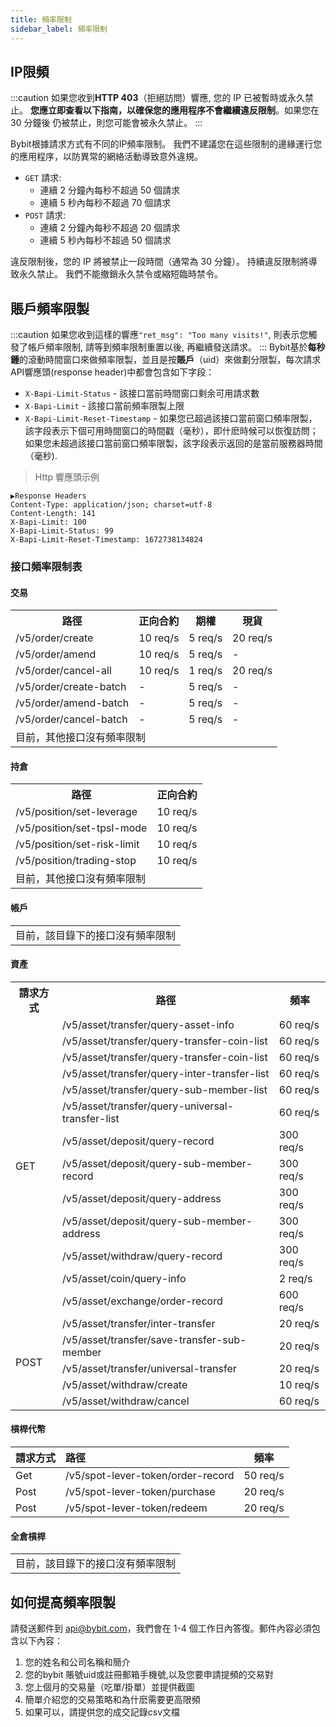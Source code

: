 ```yaml
---
title: 頻率限制
sidebar_label: 頻率限制
---
```


## IP限頻
:::caution
如果您收到**HTTP 403**（拒絕訪問）響應, 您的 IP 已被暫時或永久禁止。 **您應立即查看以下指南，以確保您的應用程序不會繼續違反限制**。如果您在 30 分鐘後
仍被禁止，則您可能會被永久禁止。
:::

Bybit根據請求方式有不同的IP頻率限制。 我們不建議您在這些限制的邊緣運行您的應用程序，以防異常的網絡活動導致意外違規。

* `GET` 請求:
    * 連續 2 分鐘內每秒不超過 50 個請求
    * 連續 5 秒內每秒不超過 70 個請求
* `POST` 請求:
    * 連續 2 分鐘內每秒不超過 20 個請求
    * 連續 5 秒內每秒不超過 50 個請求

違反限制後，您的 IP 將被禁止一段時間（通常為 30 分鐘）。 持續違反限制將導致永久禁止。 我們不能撤銷永久禁令或縮短臨時禁令。

## 賬戶頻率限製
:::caution
如果您收到這樣的響應`"ret_msg": "Too many visits!"`, 則表示您觸發了帳戶頻率限制, 請等到頻率限制重置以後, 再繼續發送請求。
:::
Bybit基於**每秒鍾**的滾動時間窗口來做頻率限製，並且是按**賬戶**（uid）來做劃分限製，每次請求API響應頭(response header)中都會包含如下字段：
* `X-Bapi-Limit-Status` - 該接口當前時間窗口剩余可用請求數
* `X-Bapi-Limit` - 該接口當前頻率限製上限
* `X-Bapi-Limit-Reset-Timestamp` - 如果您已超過該接口當前窗口頻率限製，該字段表示下個可用時間窗口的時間戳（毫秒），即什麽時候可以恢復訪問；如果您未超過該接口當前窗口頻率限製，該字段表示返回的是當前服務器時間（毫秒).

> Http 響應頭示例

```http
▶Response Headers
Content-Type: application/json; charset=utf-8
Content-Length: 141
X-Bapi-Limit: 100
X-Bapi-Limit-Status: 99
X-Bapi-Limit-Reset-Timestamp: 1672738134824
```

### 接口頻率限制表
#### 交易
<table border="0.8">
    <tr>
        <th>路徑</th><th>正向合約</th><th>期權</th><th>現貨</th>
    </tr>
    <tr>
        <td>/v5/order/create</td><td>10 req/s</td><td>5 req/s</td><td>20 req/s</td>
    </tr>
    <tr>
        <td>/v5/order/amend</td><td>10 req/s</td><td>5 req/s</td><td>-</td>
    </tr>
    <tr>
        <td>/v5/order/cancel-all</td><td>10 req/s</td><td>1 req/s</td><td>20 req/s</td>
    </tr>
    <tr>
        <td>/v5/order/create-batch</td><td>-</td><td>5 req/s</td><td>-</td>
    </tr>
    <tr>
        <td>/v5/order/amend-batch</td><td>-</td><td>5 req/s</td><td>-</td>
    </tr>
    <tr>
        <td>/v5/order/cancel-batch</td><td>-</td><td>5 req/s</td><td>-</td>
    </tr>
    <tr>
        <td colSpan="4">目前，其他接口沒有頻率限制</td>
    </tr>
</table>

#### 持倉
<table border="0.8">
    <tr>
        <th>路徑</th><th>正向合約</th>
    </tr>
    <tr>
        <td>/v5/position/set-leverage</td><td>10 req/s</td>
    </tr>
    <tr>
        <td>/v5/position/set-tpsl-mode</td><td>10 req/s</td>
    </tr>
    <tr>
        <td>/v5/position/set-risk-limit</td><td>10 req/s</td>
    </tr>
    <tr>
        <td>/v5/position/trading-stop</td><td>10 req/s</td>
    </tr>
    <tr>
        <td colSpan="2">目前，其他接口沒有頻率限制</td>
    </tr>
</table>

#### 帳戶
<table border="0.8">
    <tr>
        <td>目前，該目錄下的接口沒有頻率限制</td>
    </tr>
</table>

#### 資產
<table border="0.8">
    <tr>
        <th>請求方式</th><th>路徑</th><th>頻率</th>
    </tr>
    <tr>
        <td rowSpan="13">GET</td><td>/v5/asset/transfer/query-asset-info</td><td>60 req/s</td>
    </tr>
    <tr>
        <td>/v5/asset/transfer/query-transfer-coin-list</td><td>60 req/s</td>
    </tr>
    <tr>
        <td>/v5/asset/transfer/query-transfer-coin-list</td><td>60 req/s</td>
    </tr>
    <tr>
        <td>/v5/asset/transfer/query-inter-transfer-list</td><td>60 req/s</td>
    </tr>
    <tr>
        <td>/v5/asset/transfer/query-sub-member-list</td><td>60 req/s</td>
    </tr>
    <tr>
        <td>/v5/asset/transfer/query-universal-transfer-list</td><td>60 req/s</td>
    </tr>
    <tr>
        <td>/v5/asset/deposit/query-record</td><td>300 req/s</td>
    </tr>
    <tr>
        <td>/v5/asset/deposit/query-sub-member-record</td><td>300 req/s</td>
    </tr>
    <tr>
        <td>/v5/asset/deposit/query-address</td><td>300 req/s</td>
    </tr>
    <tr>
        <td>/v5/asset/deposit/query-sub-member-address</td><td>300 req/s</td>
    </tr>
    <tr>
        <td>/v5/asset/withdraw/query-record</td><td>300 req/s</td>
    </tr>
    <tr>
        <td>/v5/asset/coin/query-info</td><td>2 req/s</td>
    </tr>
    <tr>
        <td>/v5/asset/exchange/order-record</td><td>600 req/s</td>
    </tr>
    <tr>
        <td rowSpan="5">POST</td><td>/v5/asset/transfer/inter-transfer</td><td>20 req/s</td>
    </tr>
    <tr>
        <td>/v5/asset/transfer/save-transfer-sub-member</td><td>20 req/s</td>
    </tr>
    <tr>
        <td>/v5/asset/transfer/universal-transfer</td><td>20 req/s</td>
    </tr>
    <tr>
        <td>/v5/asset/withdraw/create</td><td>10 req/s</td>
    </tr>
    <tr>
        <td>/v5/asset/withdraw/cancel</td><td>60 req/s</td>
    </tr>
</table>

#### 槓桿代幣
|請求方式 |路徑 |頻率 |
|:----|:----|----|
|Get |/v5/spot-lever-token/order-record | 50 req/s|
|Post |/v5/spot-lever-token/purchase | 20 req/s|
|Post |/v5/spot-lever-token/redeem | 20 req/s|

#### 全倉槓桿
<table border="0.8">
    <tr>
        <td>目前，該目錄下的接口沒有頻率限制</td>
    </tr>
</table>


## 如何提高頻率限製
請發送郵件到 api@bybit.com，我們會在 1-4 個工作日內答復。郵件內容必須包含以下內容：
1. 您的姓名和公司名稱和簡介
2. 您的bybit 賬號uid或註冊郵箱手機號,以及您要申請提頻的交易對
3. 您上個月的交易量（吃單/掛單）並提供截圖
4. 簡單介紹您的交易策略和為什麽需要更高限頻
5. 如果可以，請提供您的成交記錄csv文檔